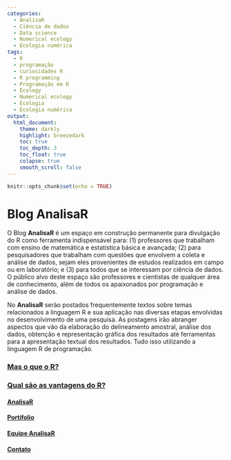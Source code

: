 ```yaml
---
categories:
  - AnalisaR
  - Ciência de dados
  - Data science
  - Numerical ecology
  - Ecologia numérica
tags:
  - R
  - programação
  - curiosidades R
  - R programming
  - Programação em R
  - Ecology
  - Numerical ecology
  - Ecologia
  - Ecologia numérica
output: 
  html_document:
    theme: darkly
    highlight: breezedark
    toc: true
    toc_depth: 3
    toc_float: true
    colapse: true
    smooth_scroll: false
---
```


```r
knitr::opts_chunk$set(echo = TRUE)
```

# **Blog AnalisaR**{.tabset .tabset-fade .tabset-pills}

O Blog **AnalisaR** é um espaço em construção permanente para divulgação do R como ferramenta indispensável para: (1) professores que trabalham com ensino de matemática e estatística básica e avançada; (2) para pesquisadores que trabalham com questões que envolvem a coleta e análise de dados, sejam eles provenientes de estudos realizados em campo ou em laboratório; e (3) para todos que se interessam por ciência de dados. O público alvo deste espaço são professores e cientistas de qualquer área de conhecimento, além de todos os apaixonados por programação e análise de dados.

No **AnalisaR** serão postados frequentemente textos sobre temas relacionados a linguagem R e sua aplicação nas diversas etapas envolvidas no desenvolvimento de uma pesquisa. As postagens irão abranger aspectos que vão da elaboração do delineamento amostral, análise dos dados, obtenção e representação gráfica dos resultados até ferramentas para a apresentação textual dos resultados. Tudo isso utilizando a linguagem R de programação.

### [Mas o que o R?](Mas-o-que-é-o-R.html){.tabset}

### [Qual são as vantagens do R?](){.tabset}

#### [AnalisaR](index.html){.tabset}

#### [Portifolio](Portifolio.html){.tabset}

#### [Equipe AnalisaR](Equipe-AnalisaR.html){.tabset}

#### [Contato](Contato.html){.tabset}